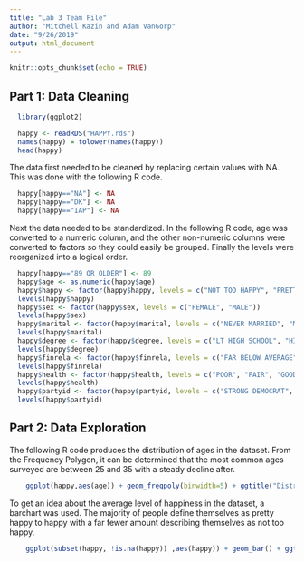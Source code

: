 ```yaml
---
title: "Lab 3 Team File"
author: "Mitchell Kazin and Adam VanGorp"
date: "9/26/2019"
output: html_document
---
```


```r
knitr::opts_chunk$set(echo = TRUE)
```


## Part 1: Data Cleaning

```r
  library(ggplot2)
```

```r
  happy <- readRDS("HAPPY.rds")
  names(happy) = tolower(names(happy))
  head(happy)
```

The data first needed to be cleaned by replacing certain values with NA. This was done with the following R code.
```r
  happy[happy=="NA"] <- NA
  happy[happy=="DK"] <- NA
  happy[happy=="IAP"] <- NA
```

Next the data needed to be standardized. In the following R code, age was converted to a numeric column, and the other non-numeric columns were converted to factors so they could easily be grouped. Finally the levels were reorganized into a logical order.
```r
  happy[happy=="89 OR OLDER"] <- 89
  happy$age <- as.numeric(happy$age)
  happy$happy <- factor(happy$happy, levels = c("NOT TOO HAPPY", "PRETTY HAPPY", "VERY HAPPY"))
  levels(happy$happy)
  happy$sex <- factor(happy$sex, levels = c("FEMALE", "MALE"))
  levels(happy$sex)
  happy$marital <- factor(happy$marital, levels = c("NEVER MARRIED", "MARRIED", "SEPARATED", "DIVORCED", "WIDOWED"))
  levels(happy$marital)
  happy$degree <- factor(happy$degree, levels = c("LT HIGH SCHOOL", "HIGH SCHOOL", "JUNIOR COLLEGE", "BACHELOR", "GRADUATE"))
  levels(happy$degree)
  happy$finrela <- factor(happy$finrela, levels = c("FAR BELOW AVERAGE", "BELOW AVERAGE", "AVERAGE", "ABOVE AVERAGE", "FAR ABOVE AVERAGE"))
  levels(happy$finrela)
  happy$health <- factor(happy$health, levels = c("POOR", "FAIR", "GOOD", "EXCELLENT"))
  levels(happy$health)
  happy$partyid <- factor(happy$partyid, levels = c("STRONG DEMOCRAT", "NOT STR DEMOCRAT",  "IND,NEAR DEM", "INDEPENDENT", "IND,NEAR REP", "NOT STR REPUBLICAN", "STRONG REPUBLICAN", "OTHER PARTY"))
  levels(happy$partyid)
```

## Part 2: Data Exploration

The following R code produces the distribution of ages in the dataset. From the Frequency Polygon, it can be determined that the most common ages surveyed are between 25 and 35 with a steady decline after.
```r
    ggplot(happy,aes(age)) + geom_freqpoly(binwidth=5) + ggtitle("Distribution of Age") + xlab("Age") + ylab("Count")
```

To get an idea about the average level of happiness in the dataset, a barchart was used. The majority of people define themselves as pretty happy to happy with a far fewer amount describing themselves as not too happy.
```r
    ggplot(subset(happy, !is.na(happy)) ,aes(happy)) + geom_bar() + ggtitle("Distribution of Happiness") + xlab("Happiness Level") + ylab("Count")
```
